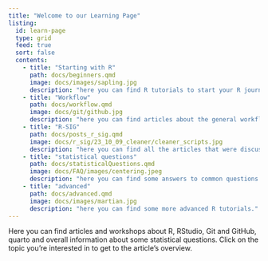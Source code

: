 ```yaml
---
title: "Welcome to our Learning Page"
listing:
  id: learn-page
  type: grid
  feed: true
  sort: false
  contents:
    - title: "Starting with R"
      path: docs/beginners.qmd
      image: docs/images/sapling.jpg
      description: "here you can find R tutorials to start your R journey."
    - title: "Workflow"
      path: docs/workflow.qmd
      image: docs/git/github.jpg
      description: "here you can find articles about the general workflow when working with RStudio or Github."
    - title: "R-SIG"
      path: docs/posts_r_sig.qmd
      image: docs/r_sig/23_10_09_cleaner/cleaner_scripts.jpg
      description: "here you can find all the articles that were discussed in R-SIG."
    - title: "statistical questions"
      path: docs/statisticalQuestions.qmd
      image: docs/FAQ/images/centering.jpeg
      description: "here you can find some answers to common questions about statistics or our r-packages." 
    - title: "advanced"
      path: docs/advanced.qmd
      image: docs/images/martian.jpg
      description: "here you can find some more advanced R tutorials."
---
```


Here you can find articles and workshops about R, RStudio, Git and GitHub, quarto and overall information about some statistical questions. Click on the topic you're interested in to get to the article's overview. 

::: {learn-page}
:::
